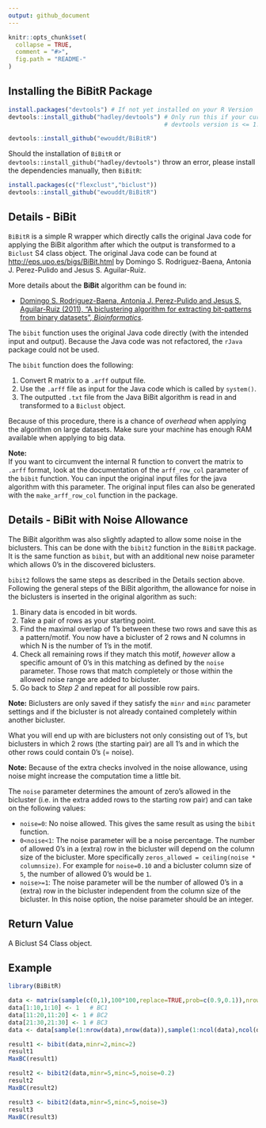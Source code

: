 ```yaml
---
output: github_document
---
```


<!-- README.md is generated from README.Rmd. Please edit that file -->

```r
knitr::opts_chunk$set(
  collapse = TRUE,
  comment = "#>",
  fig.path = "README-"
)
```


## Installing the BiBitR Package


```r
install.packages("devtools") # If not yet installed on your R Version
devtools::install_github("hadley/devtools") # Only run this if your currently installed 
                                            # devtools version is <= 1.12 (recursive dependencies bug)

devtools::install_github("ewouddt/BiBitR")
```

Should the installation of `BiBitR` or `devtools::install_github("hadley/devtools")` throw an error, please install the dependencies manually, then `BiBitR`:
```r
install.packages(c("flexclust","biclust"))
devtools::install_github("ewouddt/BiBitR")
```

## Details - BiBit

`BiBitR` is a simple R wrapper which directly calls the original Java code for applying the BiBit algorithm after which the output is transformed to a `Biclust` S4 class object.
The original Java code can be found at [http://eps.upo.es/bigs/BiBit.html](http://eps.upo.es/bigs/BiBit.html) by Domingo S. Rodriguez-Baena, Antonia J. Perez-Pulido and Jesus S. Aguilar-Ruiz.

More details about the **BiBit** algorithm can be found in:

* [Domingo S. Rodriguez-Baena, Antonia J. Perez-Pulido and Jesus S. Aguilar-Ruiz (2011), "A biclustering algorithm for extracting bit-patterns from binary datasets", *Bioinformatics*](http://bioinformatics.oxfordjournals.org/content/early/2011/08/08/bioinformatics.btr464.abstract).


The `bibit` function uses the original Java code directly (with the intended input and output). Because the Java code was not refactored, the `rJava` package could not be used.

The `bibit` function does the following:

1. Convert R matrix to a `.arff` output file.
2. Use the `.arff` file as input for the Java code which is called by `system()`.
3. The outputted `.txt` file from the Java BiBit algorithm is read in and transformed to a `Biclust` object.

Because of this procedure, there is a chance of *overhead* when applying the algorithm on large datasets. Make sure your machine has enough RAM available when applying to big data.

**Note:**  
If you want to circumvent the internal R function to convert the matrix to `.arff` format, look at the documentation of the `arff_row_col` parameter of the `bibit` function. You can input the original input files for the java algorithm with this parameter. The original input files can also be generated with the `make_arff_row_col` function in the package.

## Details - BiBit with Noise Allowance

The BiBit algorithm was also slightly adapted to allow some noise in the biclusters. This can be done with the `bibit2` function in the `BiBitR` package. It is the same function as `bibit`, but with an additional new noise parameter which allows 0's in the discovered biclusters.

`bibit2` follows the same steps as described in the Details section above.
Following the general steps of the BiBit algorithm, the allowance for noise in the biclusters is inserted in the original algorithm as such:

1. Binary data is encoded in bit words.
2. Take a pair of rows as your starting point.
3. Find the maximal overlap of 1's between these two rows and save this as a pattern/motif. You now have a bicluster of 2 rows and N columns in which N is the number of 1's in the motif.
4. Check all remaining rows if they match this motif, *however* allow a specific amount of 0's in this matching as defined by the `noise` parameter. Those rows that match completely or those within the allowed noise range are added to bicluster.
5. Go back to *Step 2* and repeat for all possible row pairs.

**Note:** Biclusters are only saved if they satisfy the `minr` and `minc` parameter settings and if the bicluster is not already contained completely within another bicluster.

What you will end up with are biclusters not only consisting out of 1's, but biclusters in which 2 rows (the starting pair) are all 1's and in which the other rows could contain 0's (= noise).

**Note:** Because of the extra checks involved in the noise allowance, using noise might increase the computation time a little bit.

The `noise` parameter determines the amount of zero's allowed in the bicluster (i.e. in the extra added rows to the starting row pair) and can take on the following values:

* `noise=0`: No noise allowed. This gives the same result as using the `bibit` function.
* `0<noise<1`: The noise parameter will be a noise percentage. The number of allowed 0's in a (extra) row in the bicluster will depend on the column size of the bicluster. More specifically `zeros_allowed = ceiling(noise * columnsize)`. For example for `noise=0.10` and a bicluster column size of `5`, the number of allowed 0's would be `1`.
* `noise>=1`: The noise parameter will be the number of allowed 0's in a (extra) row in the bicluster independent from the column size of the bicluster. In this noise option, the noise parameter should be an integer.


## Return Value

A Biclust S4 Class object.

## Example

```r
library(BiBitR)

data <- matrix(sample(c(0,1),100*100,replace=TRUE,prob=c(0.9,0.1)),nrow=100,ncol=100)
data[1:10,1:10] <- 1   # BC1
data[11:20,11:20] <- 1 # BC2
data[21:30,21:30] <- 1 # BC3
data <- data[sample(1:nrow(data),nrow(data)),sample(1:ncol(data),ncol(data))]

result1 <- bibit(data,minr=2,minc=2)
result1
MaxBC(result1)

result2 <- bibit2(data,minr=5,minc=5,noise=0.2)
result2
MaxBC(result2)

result3 <- bibit2(data,minr=5,minc=5,noise=3)
result3
MaxBC(result3)
```

